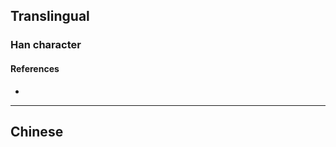 {{also|喪}}
<!-- may be replaced by zh-forms -->
{{character info/new}}
==Translingual==

===Han character===
{{Han char|rn=1|rad=一|as=07|sn=8|four=4073|canj=GCV|ids=⿱⿻土丷⿰𠄌⿺乀丿}}

====References====
* {{Han ref|kx=0078.171|hdz=10022.010|uh=4E27|ud=20007}}

----

==Chinese==
{{zh-see|喪}}